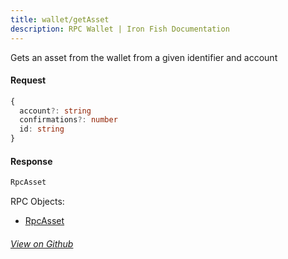 ```yaml
---
title: wallet/getAsset
description: RPC Wallet | Iron Fish Documentation
---
```


Gets an asset from the wallet from a given identifier and account

#### Request

```ts
{
  account?: string
  confirmations?: number
  id: string
}
```

#### Response

```ts
RpcAsset
```

RPC Objects: 
- [RpcAsset](/developers/documentation/rpc/objects/rpcAsset)

###### [View on Github](https://github.com/iron-fish/ironfish/blob/master/ironfish/src/rpc/routes/wallet/getAsset.ts)
